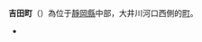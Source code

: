 {{日本町村|
自治體名=吉田|
町村=町|
圖像=[[File:Kataoka-jinja.jpg|270px]]|
圖像說明=[[片岡神社|片岡神社]]（住吉神社）{{Infobox mapframe|zoom=09}}|
町村章=|
日文原名=吉田町|
平假名=よしだちょう|
羅馬字拼音=Yoshida-chō|
都道府縣=靜岡縣|
支廳=|
郡=榛原郡|
編號=22424-3|
面積=20.84|
邊界未定=|
人口=29,052|
統計時間=2005年4月30日|
自治體=[[島田市|島田市]]、[[牧之原市|牧之原市]]、[[燒津市|燒津市]]|
樹=|
花=|
其他象徵物=|
其他象徵=|
郵遞區號=421-0395|
所在地=榛原郡吉田町住吉87<br/>[[File:Yoshida_town_hall.JPG|240px]]|
電話號碼=548-33-1111|
外部連結=http://www.town.yoshida.shizuoka.jp/ |
經度= |
緯度= |
地圖=[[File:Yoshida_in_Shizuoka_Prefecture.png|250px]]|
參考資料= |
}}
'''吉田町'''（{{jpn|j=吉田町|hg=よしだちょう|rm=Yoshida chō|f=y}}）為位于[[靜岡縣|靜岡縣]]中部，大井川河口西側的[[町|町]]。
{{Commonscat|Yoshida, Shizuoka|position=left}}
* {{Osmrelation|4674490}}
{{靜岡縣}}{{Authority control}}
{{coord|34|46|N|138|15|E|region:JP|display=title}}